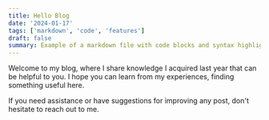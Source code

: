 ```yaml
---
title: Hello Blog
date: '2024-01-17'
tags: ['markdown', 'code', 'features']
draft: false
summary: Example of a markdown file with code blocks and syntax highlighting
---
```


Welcome to my blog, where I share knowledge I acquired last year that can be helpful to you. I hope you can learn from my experiences, finding something useful here.

If you need assistance or have suggestions for improving any post, don't hesitate to reach out to me.